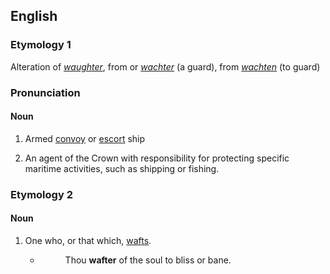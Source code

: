 ==English==

===Etymology 1===
Alteration of {{etyl|enm|en}} ''[[waughter]]'', from {{etyl|dum|en}} or {{etyl|gml|en}} ''[[wachter]]'' (a guard), from ''[[wachten]]'' (to guard)

===Pronunciation===
{{rfp|en}}

====Noun====
{{en-noun}}

# {{lb|en|obsolete}} Armed [[convoy]] or [[escort]] ship
# {{lb|en|obsolete}} An agent of the Crown with responsibility for protecting specific maritime activities, such as shipping or fishing.

===Etymology 2===
{{suffix|en|waft|er}}

====Noun====
{{en-noun}}

# One who, or that which, [[waft]]s.
#* {{rfdatek|en|Beaumont and Fletcher}}
#*: Thou '''wafter''' of the soul to bliss or bane.